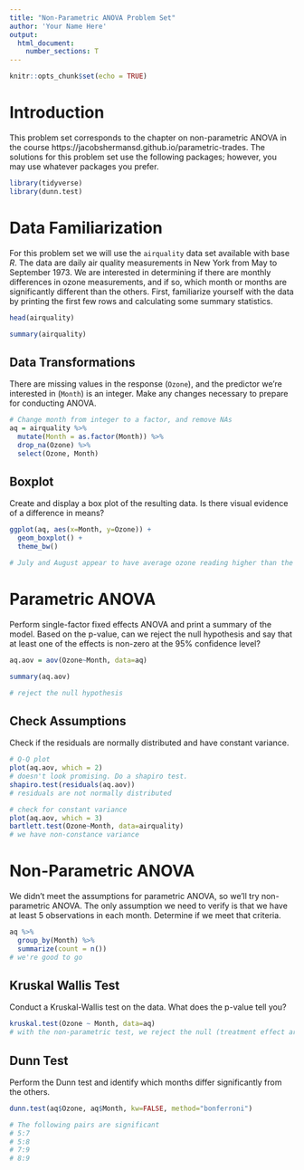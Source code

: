 ```yaml
---
title: "Non-Parametric ANOVA Problem Set"
author: 'Your Name Here'
output: 
  html_document:
    number_sections: T
---
```


```r
knitr::opts_chunk$set(echo = TRUE)
```

# Introduction

This problem set corresponds to the chapter on non-parametric ANOVA in the course https://jacobshermansd.github.io/parametric-trades. The solutions for this problem set use the following packages; however, you may use whatever packages you prefer.

```r
library(tidyverse)
library(dunn.test)
```

# Data Familiarization

For this problem set we will use the `airquality` data set available with base *R*. The data are daily air quality measurements in New York from May to September 1973. We are interested in determining if there are monthly differences in ozone measurements, and if so, which month or months are significantly different than the others. First, familiarize yourself with the data by printing the first few rows and calculating some summary statistics.

```r
head(airquality)
```

```r
summary(airquality)
```

## Data Transformations

There are missing values in the response (`Ozone`), and the predictor we're interested in (`Month`) is an integer. Make any changes necessary to prepare for conducting ANOVA.

```r
# Change month from integer to a factor, and remove NAs
aq = airquality %>% 
  mutate(Month = as.factor(Month)) %>% 
  drop_na(Ozone) %>%
  select(Ozone, Month)
```

## Boxplot

Create and display a box plot of the resulting data. Is there visual evidence of a difference in means?

```r
ggplot(aq, aes(x=Month, y=Ozone)) +
  geom_boxplot() +
  theme_bw()

# July and August appear to have average ozone reading higher than the other months
```

# Parametric ANOVA

Perform single-factor fixed effects ANOVA and print a summary of the model. Based on the p-value, can we reject the null hypothesis and say that at least one of the effects is non-zero at the 95% confidence level?

```r
aq.aov = aov(Ozone~Month, data=aq)

summary(aq.aov)

# reject the null hypothesis
```

## Check Assumptions

Check if the residuals are normally distributed and have constant variance.

```r
# Q-Q plot
plot(aq.aov, which = 2)
# doesn't look promising. Do a shapiro test.
shapiro.test(residuals(aq.aov))
# residuals are not normally distributed

# check for constant variance
plot(aq.aov, which = 3)
bartlett.test(Ozone~Month, data=airquality)
# we have non-constance variance
```

# Non-Parametric ANOVA

We didn't meet the assumptions for parametric ANOVA, so we'll try non-parametric ANOVA. The only assumption we need to verify is that we have at least 5 observations in each month. Determine if we meet that criteria.

```r
aq %>%
  group_by(Month) %>%
  summarize(count = n())
# we're good to go
```

## Kruskal Wallis Test

Conduct a Kruskal-Wallis test on the data. What does the p-value tell you?

```r
kruskal.test(Ozone ~ Month, data=aq)
# with the non-parametric test, we reject the null (treatment effect are all =0)
```

## Dunn Test

Perform the Dunn test and identify which months differ significantly from the others.

```r
dunn.test(aq$Ozone, aq$Month, kw=FALSE, method="bonferroni")

# The following pairs are significant
# 5:7
# 5:8
# 7:9
# 8:9
```

